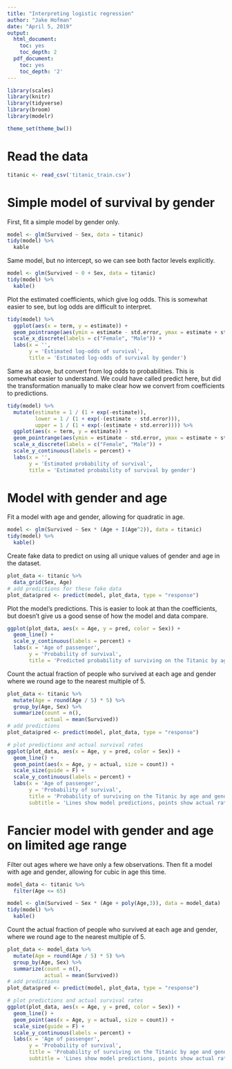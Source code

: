 ```yaml
---
title: "Interpreting logistic regression"
author: "Jake Hofman"
date: "April 5, 2019"
output:
  html_document:
    toc: yes
    toc_depth: 2
  pdf_document:
    toc: yes
    toc_depth: '2'
---
```


```r
library(scales)
library(knitr)
library(tidyverse)
library(broom)
library(modelr)

theme_set(theme_bw())
```

# Read the data

```r
titanic <- read_csv('titanic_train.csv')
```

# Simple model of survival by gender

First, fit a simple model by gender only.

```r
model <- glm(Survived ~ Sex, data = titanic)
tidy(model) %>%
  kable
```

Same model, but no intercept, so we can see both factor levels explicitly.

```r
model <- glm(Survived ~ 0 + Sex, data = titanic)
tidy(model) %>%
  kable()
```

Plot the estimated coefficients, which give log odds. This is somewhat easier to see, but log odds are difficult to interpret.

```r
tidy(model) %>%
  ggplot(aes(x = term, y = estimate)) +
  geom_pointrange(aes(ymin = estimate - std.error, ymax = estimate + std.error)) +
  scale_x_discrete(labels = c("Female", "Male")) +
  labs(x = '',
       y = 'Estimated log-odds of survival',
       title = 'Estimated log-odds of survival by gender')
```

Same as above, but convert from log odds to probabilities. This is somewhat easier to understand. We could have called predict here, but did the transformation manually to make clear how we convert from coefficients to predictions.

```r
tidy(model) %>%
  mutate(estimate = 1 / (1 + exp(-estimate)),
         lower = 1 / (1 + exp(-(estimate - std.error))),
         upper = 1 / (1 + exp(-(estimate + std.error)))) %>%
  ggplot(aes(x = term, y = estimate)) +
  geom_pointrange(aes(ymin = estimate - std.error, ymax = estimate + std.error)) +
  scale_x_discrete(labels = c("Female", "Male")) +
  scale_y_continuous(labels = percent) +
  labs(x = '',
       y = 'Estimated probability of survival',
       title = 'Estimated probability of survival by gender')
```

# Model with gender and age

Fit a model with age and gender, allowing for quadratic in age.

```r
model <- glm(Survived ~ Sex * (Age + I(Age^2)), data = titanic)
tidy(model) %>%
  kable()
```

Create fake data to predict on using all unique values of gender and age in the dataset.

```r
plot_data <- titanic %>%
  data_grid(Sex, Age)
# add predictions for these fake data
plot_data$pred <- predict(model, plot_data, type = "response")
```

Plot the model's predictions. This is easier to look at than the coefficients, but doesn't give us a good sense of how the model and data compare.

```r

ggplot(plot_data, aes(x = Age, y = pred, color = Sex)) +
  geom_line() +
  scale_y_continuous(labels = percent) +
  labs(x = 'Age of passenger',
       y = 'Probability of survival',
       title = 'Predicted probability of surviving on the Titanic by age and gender')
```


Count the actual fraction of people who survived at each age and gender where we round age to the nearest multiple of 5.

```r
plot_data <- titanic %>%
  mutate(Age = round(Age / 5) * 5) %>%
  group_by(Age, Sex) %>%
  summarize(count = n(),
            actual = mean(Survived))
# add predictions
plot_data$pred <- predict(model, plot_data, type = "response")

# plot predictions and actual survival rates
ggplot(plot_data, aes(x = Age, y = pred, color = Sex)) +
  geom_line() +
  geom_point(aes(x = Age, y = actual, size = count)) +
  scale_size(guide = F) +
  scale_y_continuous(labels = percent) +
  labs(x = 'Age of passenger',
       y = 'Probability of survival',
       title = 'Probability of surviving on the Titanic by age and gender',
       subtitle = 'Lines show model predictions, points show actual rates')
```

# Fancier model with gender and age on limited age range

Filter out ages where we have only a few observations. Then fit a model with age and gender, allowing for cubic in age this time.

```r

model_data <- titanic %>%
  filter(Age <= 65)

model <- glm(Survived ~ Sex * (Age + poly(Age,3)), data = model_data)
tidy(model) %>%
  kable()
```

Count the actual fraction of people who survived at each age and gender, where we round age to the nearest multiple of 5.

```r

plot_data <- model_data %>%
  mutate(Age = round(Age / 5) * 5) %>%
  group_by(Age, Sex) %>%
  summarize(count = n(),
            actual = mean(Survived))
# add predictions
plot_data$pred <- predict(model, plot_data, type = "response")

# plot predictions and actual survival rates
ggplot(plot_data, aes(x = Age, y = pred, color = Sex)) +
  geom_line() +
  geom_point(aes(x = Age, y = actual, size = count)) +
  scale_size(guide = F) +
  scale_y_continuous(labels = percent) +
  labs(x = 'Age of passenger',
       y = 'Probability of survival',
       title = 'Probability of surviving on the Titanic by age and gender',
       subtitle = 'Lines show model predictions, points show actual rates')
```